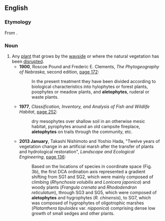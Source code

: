 ==English==
{{rfv}}
===Etymology===
From {{etyl|grc|en}} {{m|grc|ἀλήτης||wanderer, vagrant}} {{suffix||phyte|t2=plant|lang=en}}.

===Noun===
{{en-noun}}

# Any [[plant]] that grows by the [[wayside]] or where the natural vegetation has been [[disrupted]].
#* '''1900''', Roscoe Pound and Frederic E. Clements, ''The Phytogeography of Nebraska'', second edition, [https://books.google.com/books?id=iBA5AAAAIAAJ&dq=%22aletophytes%22&pg=PA172#v=onepage&q=%22aletophytes%22&f=false page 172]:
#*: In the present treatment they have been divided according to biological characteristics into hylophytes or forest plants, poophytes or meadow plants, and '''aletophytes''', ruderal or waste plants.
#* '''1977''', ''Classification, Inventory, and Analysis of Fish and Wildlife Habitat'', [https://books.google.com/books?id=bzpIUC0JHCgC&q=%22aletophytes%22&dq=%22aletophytes%22&hl=en&sa=X&ei=mG60VJjsA6zHsQSAooKICg&ved=0CFcQ6AEwCg page 252]:
#*: dry mesophytes over shallow soil in an otherwise mesic habitat, pyrophytes around an old campsite fireplace, '''aletophytes''' on trails through the community, etc.
#* '''2013 January''', Takashi Nishimoto and Yoshio Hada, "Twelve years of vegetation change in an artificial marsh after the transfer of plants and hydrological restoration", ''Landscape and Ecological Engineering'', [http://link.springer.com/article/10.1007/s11355-011-0185-9 page 136]:
#*: Based on the locations of species in coordinate space (Fig. 3b), the first DCA ordination axis represented a gradient shifting from SG1 and SG2, which were mainly composed of climbing (''Rhynchosia volubilis'' and ''Lonicera japonica'') and woody plants (''Frangula crenata'' and ''Rhododendron reticulatum''), through SG3 and SG5, which were composed of '''aletophytes''' and hygrophytes (''R. chinensis''), to SG7, which was composed of hygrophytes of oligotrophic marshes (''Platanthera tipuloides'' var. ''nipponica'') comprising dense low growth of small sedges and other plants.